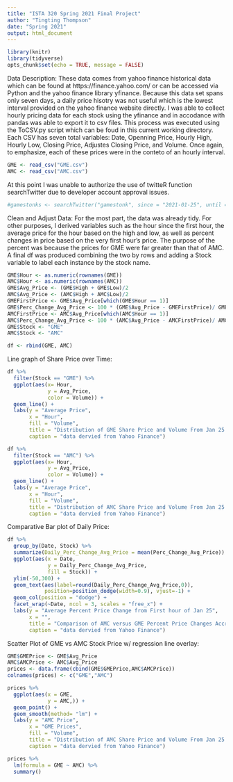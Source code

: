 ```yaml
---
title: "ISTA 320 Spring 2021 Final Project"
author: "Tingting Thompson"
date: "Spring 2021"
output: html_document
---
```

```r
library(knitr)
library(tidyverse)
opts_chunk$set(echo = TRUE, message = FALSE)
```

Data Description:
These data comes from yahoo finance historical data which can be found at https://finance.yahoo.com/ or can be accessed via Python and the yahoo finance library yfinance. Because this data set spans only seven days, a daily price hisotry was not useful which is the lowest interval provided on the yahoo finance website directly. I was able to collect hourly pricing data for each stock using the yfinance and in accodance with pandas was able to export it to csv files. This process was executed using the ToCSV.py script which can be foud in this current working directory. Each CSV has seven total variables: Date, Openning Price, Hourly High, Hourly Low,  Closing Price, Adjustes Closing Price, and Volume. Once again, to emphasize, each of these prices were in the conteto of an hourly interval.
```r
GME <- read_csv("GME.csv")
AMC <- read_csv("AMC.csv")
```

At this point I was unable to authorize the use of twitteR function searchTwitter due to developer account approval issues.
```r
#gamestonks <- searchTwitter("gamestonk", since = "2021-01-25", until = "2021-02-02")
```

Clean and Adjust Data:
For the most part, the data was already tidy. For other purposes, I derived variables such as the hour since the first hour, the average price for the hour based on the high and low, as well as percent changes in price based on the very first hour's price. The purpose of the percent was because the prices for GME were far greater than that of AMC. A final df was produced combining the two by rows and adding a Stock variable to label each instance by the stock name.
```r
GME$Hour <- as.numeric(rownames(GME))
AMC$Hour <- as.numeric(rownames(AMC))
GME$Avg_Price <- (GME$High + GME$Low)/2
AMC$Avg_Price <- (AMC$High + AMC$Low)/2
GMEFirstPrice <- GME$Avg_Price[which(GME$Hour == 1)]
GME$Perc_Change_Avg_Price <- 100 * (GME$Avg_Price - GMEFirstPrice)/ GMEFirstPrice
AMCFirstPrice <- AMC$Avg_Price[which(AMC$Hour == 1)]
AMC$Perc_Change_Avg_Price <- 100 * (AMC$Avg_Price - AMCFirstPrice)/ AMCFirstPrice
GME$Stock <- "GME"
AMC$Stock <- "AMC"

df <- rbind(GME, AMC)
```

Line graph of Share Price over Time:
```r
df %>%
  filter(Stock == "GME") %>%
  ggplot(aes(x= Hour,
             y = Avg_Price,
             color = Volume)) +
  geom_line() +
  labs(y = "Average Price",
       x = "Hour",
       fill = "Volume",
       title = "Distribution of GME Share Price and Volume From Jan 25 to Feb 2",
       caption = "data dervied from Yahoo Finance") 

df %>%
  filter(Stock == "AMC") %>%
  ggplot(aes(x= Hour,
             y = Avg_Price,
             color = Volume)) +
  geom_line() +
  labs(y = "Average Price",
       x = "Hour",
       fill = "Volume",
       title = "Distribution of AMC Share Price and Volume From Jan 25 to Feb 2",
       caption = "data dervied from Yahoo Finance")
```


Comparative Bar plot of Daily Price:
```r

df %>%
  group_by(Date, Stock) %>%
  summarize(Daily_Perc_Change_Avg_Price = mean(Perc_Change_Avg_Price)) %>%
  ggplot(aes(x = Date, 
             y = Daily_Perc_Change_Avg_Price, 
             fill = Stock)) + 
  ylim(-50,300) +
  geom_text(aes(label=round(Daily_Perc_Change_Avg_Price,0)), 
            position=position_dodge(width=0.9), vjust=-1) +
  geom_col(position = "dodge") +
  facet_wrap(~Date, ncol = 3, scales = "free_x") +
  labs(y = "Average Percent Price Change from First hour of Jan 25",
       x = "",
       title = "Comparison of AMC versus GME Percent Price Changes Accross Jan 25 to Feb 2",
       caption = "data dervied from Yahoo Finance")
```




Scatter Plot of GME vs AMC Stock Price w/ regression line overlay:
```r
GME$GMEPrice <- GME$Avg_Price
AMC$AMCPrice <- AMC$Avg_Price
prices <- data.frame(cbind(GME$GMEPrice,AMC$AMCPrice))
colnames(prices) <- c("GME","AMC")
```

```r
prices %>%
  ggplot(aes(x = GME,
             y = AMC,)) +
  geom_point() +
  geom_smooth(method= "lm") +
  labs(y = "AMC Price",
       x = "GME Prices",
       fill = "Volume",
       title = "Distribution of AMC Share Price and Volume From Jan 25 to Feb 2",
       caption = "data dervied from Yahoo Finance")

```

```r
prices %>%
  lm(formula = GME ~ AMC) %>%
  summary()
```






